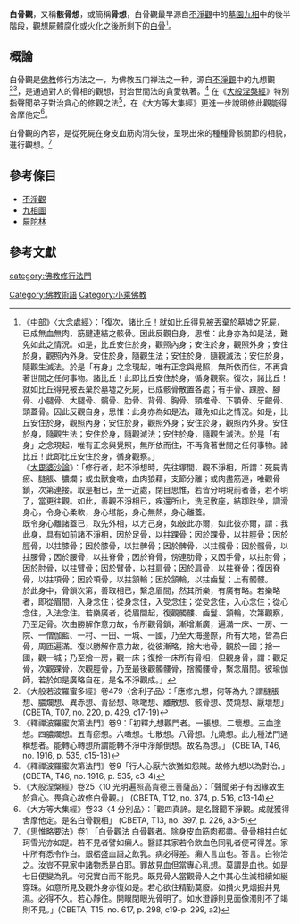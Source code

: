 {{佛教}}
'''白骨觀'''，又稱'''骸骨想'''，或簡稱'''骨想'''，白骨觀最早源自[[不淨觀|不淨觀]]中的[[墓園九相|墓園九相]]中的後半階段，觀想屍體腐化或火化之後所剩下的[[白骨|白骨]]<ref>
《[[中部|中部]]》〈[[大念處經|大念處經]]〉：「復次，諸比丘！就如比丘得見被丟棄於墓墟之死屍，已成無血無肉，筋腱連結之骸骨。因此反觀自身，思惟：此身亦為如是法，難免如此之情況。如是，比丘安住於身，觀照內身；安住於身，觀照外身；安住於身，觀照內外身。安住於身，隨觀生法；安住於身，隨觀滅法；安住於身，隨觀生滅法。於是「有身」之念現起，唯有正念與覺照，無所依而住，不再貪著世間之任何事物。諸比丘！此即比丘安住於身，循身觀察。復次，諸比丘！就如比丘得見被丟棄於墓墟之死屍，已成骸骨散置各處；有手骨、踝股、腳骨、小腿骨、大腿骨、髖骨、肋骨、背骨、胸骨、頸椎骨、下顎骨、牙齦骨、頭蓋骨。因此反觀自身，思惟：此身亦為如是法，難免如此之情況。如是，比丘安住於身，觀照內身；安住於身，觀照外身；安住於身，觀照內外身。安住於身，隨觀生法；安住於身，隨觀滅法；安住於身，隨觀生滅法。於是「有身」之念現起，唯有正念與覺照，無所依而住，不再貪著世間之任何事物。諸比丘！此即比丘安住於身，循身觀察。」<br />
《[[大毘婆沙論|大毘婆沙論]]》：「修行者，起不淨想時，先往塚間，觀不淨相，所謂：死屍青瘀、膖脹、膿爛；或虫獸食噉，血肉狼藉，支節分離；或肉盡筋連，唯觀骨鎖，次第連接。取是相已，至一近處，閉目思惟，若皆分明現前者善，若不明了，當更往觀。如此，善觀不淨相已，疾還所止，洗足敷座，結跏趺坐，調滑身心，令身心柔軟，身心堪能，身心無熱，身心離蓋。<br />
既令身心離諸蓋已，取先外相，以方己身，如彼此亦爾，如此彼亦爾，謂：我此身，具有如前諸不淨相，因於足骨，以拄踝骨；因於踝骨，以拄脛骨；因於脛骨，以拄膝骨；因於膝骨，以拄髀骨；因於髀骨，以拄髖骨；因於髖骨，以拄腰骨；因於腰骨，以拄脊骨；因於脊骨，傍連肋骨；又因手骨，以拄肘骨；因於肘骨，以拄臂骨；因於臂骨，以拄肩骨；因於肩骨，以拄脊骨；復因脊骨，以拄項骨；因於項骨，以拄頷輪；因於頷輪，以拄齒鬘；上有髑髏。<br />
於此身中，骨鎖次第，善取相已，繫念眉間，然其所樂，有廣有略。若樂略者，即從眉間，入身念住；從身念住，入受念住；從受念住，入心念住；從心念住，入法念住。若樂廣者，從眉間起，復觀髑髏、齒鬘、頷輪，次第觀察，乃至足骨。次由勝解作意力故，令所觀骨鎖，漸增漸廣，遍滿一床、一房、一院、一僧伽藍、一村、一田、一城、一國，乃至大海邊際，所有大地，皆為白骨，周匝遍滿。復以勝解作意力故，從彼漸略，捨大地骨，觀於一國；捨一國，觀一城；乃至捨一房，觀一床；復捨一床所有骨相，但觀身骨，謂：觀足骨，次觀踝骨，次觀脛骨，乃至最後觀髑髏骨，捨髑髏骨，繫念眉間。彼瑜伽師，若於如是廣略自在，是名不淨觀成。」
</ref>。

==概論==
白骨觀是[[佛教|佛教]]修行方法之一，为佛教五门禅法之一种，源自[[不淨觀|不淨觀]]中的九想觀<ref>《大般若波羅蜜多經》卷479〈舍利子品〉：「應修九想，何等為九？謂膖脹想、膿爛想、異赤想、青瘀想、啄噉想、離散想、骸骨想、焚燒想、厭壞想」 (CBETA, T07, no. 220, p. 429, c17-19)</ref><ref>《釋禪波羅蜜次第法門》卷9：「初釋九想觀門者。一脹想。二壞想。三血塗想。四膿爛想。五青瘀想。六噉想。七散想。八骨想。九燒想。此九種法門通稱想者。能轉心轉想所謂能轉不淨中淨顛倒想。故名為想。」 (CBETA, T46, no. 1916, p. 535, c15-18)</ref>，是通過對人的骨相的觀想，對治世間法的貪愛執著。<ref>《釋禪波羅蜜次第法門》卷9「行人心厭六欲猶如怨賊。故修九想以為對治。」 (CBETA, T46, no. 1916, p. 535, c3-4)</ref>
在《[[大般涅槃經|大般涅槃經]]》特別指聲聞弟子對治貪心的修觀之法<ref>《大般涅槃經》卷25〈10 光明遍照高貴德王菩薩品〉：「聲聞弟子有因緣故生於貪心。畏貪心故修白骨觀。」 (CBETA, T12, no. 374, p. 516, c13-14)</ref>，在《大方等大集經》更進一步說明修此觀能得舍摩他定<ref>《大方等大集經》卷33〈4 分別品〉：「觀四真諦。是名聲聞不淨觀。成就獲得舍摩他定。是名白骨觀相」 (CBETA, T13, no. 397, p. 226, a3-5)</ref>。

白骨觀的內容，是從死屍在身皮血筋肉消失後，呈現出來的種種骨骸關節的相貌，進行觀想。<ref>《思惟略要法》卷1 「白骨觀法
白骨觀者。除身皮血筋肉都盡。骨骨相拄白如珂雪光亦如是。若不見者譬如癩人。醫語其家若令飲血色同乳者便可得差。家中所有悉令作白。銀桮盛血語之飲乳。病必得差。癩人言血也。答言。白物治之。汝豈不見家中諸物悉是白耶。罪故見血但當專心乳想。莫謂是血也。如是七日便變為乳。何況實白而不能見。既見骨人當觀骨人之中其心生滅相續如綖穿珠。如意所見及觀外身亦復如是。若心欲住精勤莫廢。如攢火見烟掘井見濕。必得不久。若心靜住。開眼閉眼光骨明了。如水澄靜則見面像濁則不了竭則不見。」(CBETA, T15, no. 617, p. 298, c19-p. 299, a2)</ref>

==參考條目==
*[[不淨觀|不淨觀]]
*[[九相圖|九相圖]]
*[[屍陀林|屍陀林]]

==參考文獻==
{{reflist|2}}
[[Category:佛教術語|Category:佛教術語]]
[[Category:小乘佛教|Category:小乘佛教]]
[[category:佛教修行法門|category:佛教修行法門]]